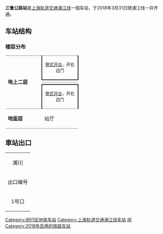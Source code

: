{{noteTA 
|G1 =Railway}}
{{Infobox station
|name = 三鲁公路
|eng_name = Sanlu Highway
|symbol_right =
|linecolour = {{上海地铁颜色|浦|yes}}
|image = SanluSta.jpg
|caption = 三鲁公路站站台
|other_name = 
|country = {{PRC}}
|borough = [[上海市|上海市]][[闵行区|闵行区]][[浦江镇|浦江镇]]
|address = [[三鲁公路|三鲁公路]]
|coordinates = {{coord|31.058293|N|121.522973|E|type:railwaystation}}
|elevation = 
|owned = [[上海申通地铁集团|上海申通地铁集团]]
|operator = [[上海地铁|上海地铁]]
|lines = {{上海地铁线路名|浦|SL}}
|distance = 
|platform = 2個[[側式月台|側式月台]]
|tracks = 2条
|bus_routes = 
|bus_stands = 
|connections = 
|structure = 地上车站
|hall = 地上站厅
|depth = 
|levels = 
|interchange = 
|exits = 1个
|architect = 
|architectural_style = 
|colour = 
|type = 
|status = 运营中
|code = 
|classification = 
|website = 
|built = 
|opened = {{Start date|2018|3|31|df=y}}
|closed = 
|former = 
|pass_year = 
|passengers = 
|pass_system = 
|pass_rank = 
|mpassengers = 
|trains = 
|station_hours = 
|hours = 
|first = 往{{上海地铁起讫站|浦|L}}：5:48<br/>往{{上海地铁起讫站|浦|R}}：6:03
|last = 往{{上海地铁起讫站|浦|L}}：22:18<br/>往{{上海地铁起讫站|浦|R}}：22:33
|adjacent = {{Adjacent stations|system=上海地铁|line=浦|left=沈杜公路|right=闵瑞路}}
}}
'''三鲁公路站'''是[[上海轨道交通|上海轨道交通]][[上海轨道交通浦江线|浦江线]]一個车站，于2018年3月31日随浦江线一并开通。

==车站结构==
===楼层分布===
{|cellspacing=0 cellpadding=3
|style="border-top:solid 1px gray;border-bottom:solid 1px gray;" rowspan=4 width=100|'''地上二层'''
|style="border-top:solid 1px gray;border-right:solid 2px black;border-left:solid 2px black;border-bottom:solid 2px black;" colspan=2|<center><small>[[側式月台|側式月台]]，开右边门</small></center>
|-
|style="border-bottom:solid 1px gray;" width=100|{{arrow|L}}
|style="border-bottom:solid 1px gray;" width=350|{{上海地铁线路名|浦}}往{{站|沈杜公路}}<small>（终点站）</small>
|-
|
|{{split text|{{上海地铁线路名|浦}}往{{站|汇臻路}}<small>（{{站|闵瑞路}}）</small>|{{arrow|R}}}}
|-
|style="border-top:solid 2px black;border-right:solid 2px black;border-left:solid 2px black;border-bottom:solid 1px gray;" colspan=2|<center><small>[[側式月台|側式月台]]，开右边门</small></center>
|-
|style="border-bottom:solid 1px gray;"|'''地面层'''
|style="border-bottom:solid 1px gray;"|站厅
|style="border-bottom:solid 1px gray;"|1出入口、票务服务、自动售票机、人工服务台
|}

== 車站出口 ==
{| class="wikitable"
|colspan=4 align="center" bgcolor={{上海地铁颜色|浦}}|
|-
! 出口编号 !! 建议前往目的地 !! 照片
|-
| 1号口 || ||
|}

{{commonscat|Sanlu Highway Station}}
{{上海轨道交通浦江线车站}}
{{DEFAULTSORT:Sanlu Highway}}
{{Shmetro-stub}}

[[Category:闵行区地铁车站|Category:闵行区地铁车站]]
[[Category:上海轨道交通浦江线车站|Category:上海轨道交通浦江线车站]]
[[Category:以街道命名的上海軌道交通車站|闵]]
[[Category:2018年启用的铁路车站|Category:2018年启用的铁路车站]]
